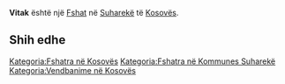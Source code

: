 {{Fshat në Kosovës
 | Emri                = Vitak
| sqi_N_name = Vitak
| sqi_N_FULL_NAME_RO = Vitak
| sqi_N_FULL_NAME_ND_RO = Vitak
| sqi_N_SORT_NAME_RG = VITAK
| sqi_N_FULL_NAME_RG = Vitak
| sqi_N_FULL_NAME_ND_RG = Vitak
| srp_N_name = Vitak
| srp_N_FULL_NAME_RO = Vitak
| srp_N_FULL_NAME_ND_RO = Vitak
| srp_N_SORT_NAME_RG = VITAK
| srp_N_FULL_NAME_RG = Vitak
| srp_N_FULL_NAME_ND_RG = Vitak
| srp_NS_name = Витак
| srp_NS_FULL_NAME_RO = Витак
| srp_NS_FULL_NAME_ND_RO = Витак
| srp_NS_SORT_NAME_RG = ВИТАК
| srp_NS_FULL_NAME_RG = Витак
| srp_NS_FULL_NAME_ND_RG = Витак
| srp_V_name = Višake
| srp_V_FULL_NAME_RO = Višake
| srp_V_FULL_NAME_ND_RO = Visake
| srp_V_SORT_NAME_RG = VISAKE
| srp_V_FULL_NAME_RG = Višake
| srp_V_FULL_NAME_ND_RG = Visake

 | Emri (Rasa dhanore) = 
 | Figura              = 
 | Shteti              = Kosovo
 | Komuna              = Suharekë
 | Kodi postar         = 
 | Sipërfaqja          = 

 | Popullsia           = 

 | Regj. i popullsisë  = 
 | Dend. e popullsisë  = 
 | Faqja zyrtare       = 
 <!--- Koordinatat ----> 
 | Gjerësia            = 42.767778
 | Gjatësia            = 20.715278
 | Lartësia            = 
}}
'''Vitak''' është një [[Fshat]] në [[Suharekë]] të [[Kosovës]].

<!-- == Gjeografia == -->
<!-- == Historia == -->
<!-- == Demografia == -->
== Shih edhe ==
{{Komuna Suharekë}}
{{Kosovo-Administrata-Cung}}

[[Kategoria:Fshatra në Kosovës]]
[[Kategoria:Fshatra në Kommunes Suharekë]]
[[Kategoria:Vendbanime në Kosovës]]